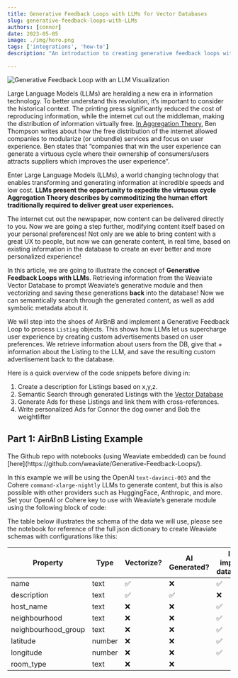 ```yaml
---
title: Generative Feedback Loops with LLMs for Vector Databases
slug: generative-feedback-loops-with-LLMs
authors: [connor]
date: 2023-05-05
image: ./img/hero.png
tags: ['integrations', 'how-to']
description: "An introduction to creating generative feedback loops with LLMs in Weaviate."

---
```


![Generative Feedback Loop with an LLM Visualization](./img/hero.png)

<!--- This is a Jupyter notebook truncate command to hide the code cells in the output -->
<truncate>

<!--- This is a brief history of the information technology revolution leading up to the advent of LLMs -->
Large Language Models (LLMs) are heralding a new era in information technology. To better understand this revolution, it’s important to consider the historical context. The printing press significantly reduced the cost of reproducing information, while the internet cut out the middleman, making the distribution of information virtually free. [In Aggregation Theory](https://stratechery.com/2015/aggregation-theory/), Ben Thompson writes about how the free distribution of the internet allowed companies to modularize (or unbundle) services and focus on user experience. Ben states that “companies that win the user experience can generate a virtuous cycle where their ownership of consumers/users attracts suppliers which improves the user experience”.

<!--- This is a description of how LLMs can expedite the virtuous cycle described in Aggregation Theory -->
Enter Large Language Models (LLMs), a world changing technology that enables transforming and generating information at incredible speeds and low cost. **LLMs present the opportunity to expedite the virtuous cycle Aggregation Theory describes by commoditizing the human effort traditionally required to deliver great user experiences.**

<!--- This is a description of how LLMs can be used to modify and generate content based on user preferences -->
The internet cut out the newspaper, now content can be delivered directly to you. Now we are going a step further, modifying content itself based on your personal preferences! Not only are we able to bring content with a great UX to people, but now we can generate content, in real time, based on existing information in the database to create an ever better and more personalized experience!

<!--- This is an introduction to the concept of Generative Feedback Loops with LLMs in Weaviate -->
In this article, we are going to illustrate the concept of **Generative Feedback Loops with LLMs**. Retrieving information from the Weaviate Vector Database to prompt Weaviate’s generative module and then vectorizing and saving these generations **back** into the database! Now we can semantically search through the generated content, as well as add symbolic metadata about it.

<!--- This is an example of how LLMs can be used to create custom advertisements for AirBnB listings based on user preferences -->
We will step into the shoes of AirBnB and implement a Generative Feedback Loop to process `Listing` objects. This shows how LLMs let us supercharge user experience by creating custom advertisements based on user preferences. We retrieve information about users from the DB, give that + information about the Listing to the LLM, and save the resulting custom advertisement back to the database.

<!--- This is a quick overview of the code snippets that will be covered in the article -->
Here is a quick overview of the code snippets before diving in:
1. Create a description for Listings based on x,y,z.
2. Semantic Search through generated Listings with the [Vector Database](https://weaviate.io/blog/what-is-a-vector-database)
3. Generate Ads for these Listings and link them with cross-references.
4. Write personalized Ads for Connor the dog owner and Bob the weightlifter

## Part 1: AirBnB Listing Example

<!--- This is a note indicating that the Github repo with notebooks can be found at a specific link -->
<note>
The Github repo with notebooks (using Weaviate embedded) can be found [here](https://github.com/weaviate/Generative-Feedback-Loops/).
</note>

<!--- This is a code block that sets up the Weaviate client and checks which modules are enabled -->
In this example we will be using the OpenAI `text-davinci-003` and the Cohere `command-xlarge-nightly` LLMs to generate content, but this is also possible with other providers such as HuggingFace, Anthropic, and more. Set your OpenAI or Cohere key to use with Weaviate’s generate module using the following block of code:




<!--- This is a table that illustrates the schema of the data that will be used -->
The table below illustrates the schema of the data we will use, please see the notebook for reference of the full json dictionary to create Weaviate schemas with configurations like this:

| Property                   | Type    | Vectorize? | AI Generated? | In import dataset? |
|----------------------------|---------|------------|---------------| -------------------
| name                       | text    | ✅          | ❌            | ✅ |
| description                | text    | ✅          | ✅            | ❌ |
| host_name                  | text    | ❌          | ❌            | ✅ |
| neighbourhood              | text    | ❌          | ❌            | ✅ |
| neighbourhood_group        | text    | ❌          | ❌            | ✅ |
| latitude                   | number  | ❌          | ❌            | ✅ |
| longitude                  | number  | ❌          | ❌            | ✅ |
| room_type                  | text    | ❌          | ❌            |
